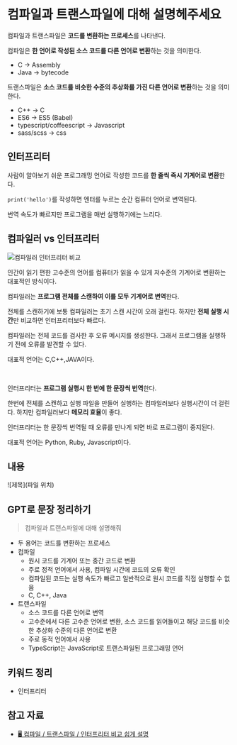 # 컴파일과 트랜스파일에 대해 설명헤주세요

컴파일과 트랜스파일은 **코드를 변환하는 프로세스**를 나타낸다.

컴파일은 **한 언어로 작성된 소스 코드를 다른 언어로 변환**하는 것을 의미한다.

- C → Assembly
- Java → bytecode

트랜스파일은 **소스 코드를 비슷한 수준의 추상화를 가진 다른 언어로 변환**하는 것을 의미한다.

- C++ → C
- ES6 → ES5 (Babel)
- typescript/coffeescript → Javascript
- sass/scss → css

## 인터프리터

사람이 알아보기 쉬운 프로그래밍 언어로 작성한 코드를 **한 줄씩 즉시 기계어로 변환**한다.

`print('hello')`를 작성하면 엔터를 누르는 순간 컴퓨터 언어로 변역된다.

번역 속도가 빠르지만 프로그램을 매번 실행하기에는 느리다.

## 컴파일러 vs 인터프리터

![컴파일러 인터프리터 비교](./images/compiler-interpreter.png)

인간이 읽기 편한 고수준의 언어를 컴퓨터가 읽을 수 있게 저수준의 기계어로 변환하는 대표적인 방식이다.

컴파일러는 **프로그램 전체를 스캔하여 이를 모두 기계어로 변역**한다.

전체를 스캔하기에 보통 컴파일러는 초기 스캔 시간이 오래 걸린다.
하지만 **전체 실행 시간**만 비교하면 인터프리터보다 빠르다.

컴파일러는 전체 코드를 검사한 후 오류 메시지를 생성한다.
그래서 프로그램을 실행하기 전에 오류를 발견할 수 있다.

대표적 언어는 C,C++,JAVA이다.

<br />

인터프리터는 **프로그램 실행시 한 번에 한 문장씩 번역**한다.

한번에 전체를 스캔하고 실행 파일을 만들어 실행하는 컴파일러보다 실행시간이 더 걸린다.
하지만 컴파일러보다 **메모리 효율**이 좋다.

인터프리터는 한 문장씩 번역될 때 오류를 만나게 되면 바로 프로그램이 중지된다.

대표적 언어는 Python, Ruby, Javascript이다.

## 내용

![제목](파일 위치)

## GPT로 문장 정리하기

> 컴파일과 트랜스파일에 대해 설명해줘

- 두 용어는 코드를 변환하는 프로세스
- 컴파일
  - 원시 코드를 기계어 또는 중간 코드로 변환
  - 주로 정적 언어에서 사용, 컴파일 시간에 코드의 오류 확인
  - 컴파일된 코드는 실행 속도가 빠르고 일반적으로 원시 코드를 직접 실행할 수 없음
  - C, C++, Java
- 트랜스파일
  - 소스 코드를 다른 언어로 변역
  - 고수준에서 다른 고수준 언어로 변환, 소스 코드를 읽어들이고 해당 코드를 비슷한 추상화 수준의 다른 언어로 변환
  - 주로 동적 언어에서 사용
  - TypeScript는 JavaScript로 트랜스파일된 프로그래밍 언어

## 키워드 정리

- 인터프리터

## 참고 자료

- [🖥️ 컴파일 / 트랜스파일 / 인터프리터 비교 쉽게 설명](https://inpa.tistory.com/entry/CS-%F0%9F%96%A5%EF%B8%8F-%EC%BB%B4%ED%8C%8C%EC%9D%BC-%ED%8A%B8%EB%9E%9C%EC%8A%A4%ED%8C%8C%EC%9D%BC-%EC%9D%B8%ED%84%B0%ED%94%84%EB%A6%AC%ED%84%B0-%EB%B9%84%EA%B5%90-%EC%89%BD%EA%B2%8C-%EC%84%A4%EB%AA%85)
